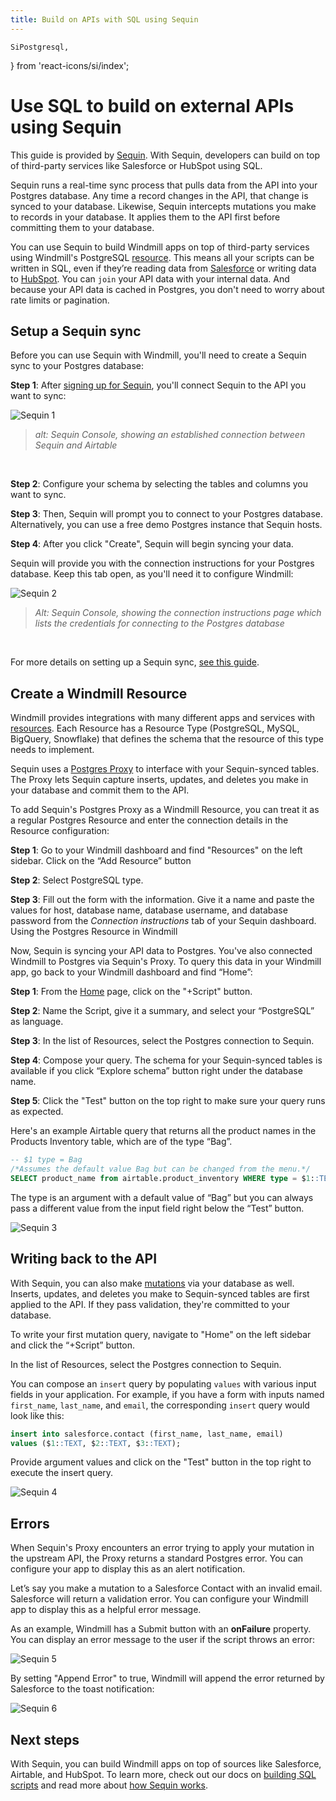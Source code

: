```yaml
---
title: Build on APIs with SQL using Sequin
---
```


	SiPostgresql,
} from 'react-icons/si/index';

# Use SQL to build on external APIs using Sequin

This guide is provided by [Sequin](https://sequin.io). With Sequin, developers can build on top of third-party services like Salesforce or HubSpot using SQL.

Sequin runs a real-time sync process that pulls data from the API into your Postgres database. Any time a record changes in the API, that change is synced to your database. Likewise, Sequin intercepts mutations you make to records in your database. It applies them to the API first before committing them to your database.

You can use Sequin to build Windmill apps on top of third-party services using Windmill's PostgreSQL [resource](../../../core_concepts/3_resources_and_types/index.mdx). This means all your scripts can be written in SQL, even if they’re reading data from [Salesforce](https://www.salesforce.com/) or writing data to [HubSpot](https://www.salesforce.com/). You can `join` your API data with your internal data. And because your API data is cached in Postgres, you don't need to worry about rate limits or pagination.

<div class="grid grid-cols-2 gap-6 mb-4">
    <DocCard
    	title="Resources and Resource Types"
    	description="Resources are structured configurations and connections to third-party systems, with Resource Types defining the schema for each Resource."
    	href="/docs/core_concepts/resources_and_types"
    />
</div>

## Setup a Sequin sync

Before you can use Sequin with Windmill, you'll need to create a Sequin sync to your Postgres database:

**Step 1**: After [signing up for Sequin](https://app.sequin.io), you'll connect Sequin to the API you want to sync:

![Sequin 1](./sequin_1.png)

> _alt: Sequin Console, showing an established connection between Sequin and Airtable_

<br/>

**Step 2**: Configure your schema by selecting the tables and columns you want to sync.

**Step 3**: Then, Sequin will prompt you to connect to your Postgres database. Alternatively, you can use a free demo Postgres instance that Sequin hosts.

**Step 4**: After you click "Create", Sequin will begin syncing your data.

Sequin will provide you with the connection instructions for your Postgres database. Keep this tab open, as you'll need it to configure Windmill:

![Sequin 2](./sequin_2.png)

> _Alt: Sequin Console, showing the connection instructions page which lists the credentials for connecting to the Postgres database_

<br/>

For more details on setting up a Sequin sync, [see this guide](https://docs.sequin.io/getting-started#create-a-sync).

## Create a Windmill Resource

Windmill provides integrations with many different apps and services with [resources](../../../core_concepts/3_resources_and_types/index.mdx). Each Resource has a Resource Type (PostgreSQL, MySQL, BigQuery, Snowflake) that defines the schema that the resource of this type needs to implement. 

Sequin uses a [Postgres Proxy](https://docs.sequin.io/writes#configuration) to interface with your Sequin-synced tables. The Proxy lets Sequin capture inserts, updates, and deletes you make in your database and commit them to the API.

To add Sequin's Postgres Proxy as a Windmill Resource, you can treat it as a regular Postgres Resource and enter the connection details in the Resource configuration:

**Step 1**: Go to your Windmill dashboard and find "Resources" on the left sidebar. Click on the “Add Resource” button

**Step 2**: Select PostgreSQL type.

**Step 3**: Fill out the form with the information. Give it a name and paste the values for host, database name, database username, and database password from the _Connection instructions_ tab of your Sequin dashboard.
Using the Postgres Resource in Windmill

Now, Sequin is syncing your API data to Postgres. You've also connected Windmill to Postgres via Sequin's Proxy. To query this data in your Windmill app, go back to your Windmill dashboard and find “Home”:

**Step 1**: From the [Home](https://app.windmill.dev/) page, click on the "+Script" button.

**Step 2**: Name the Script, give it a summary, and select your “PostgreSQL” as language.

**Step 3**: In the list of Resources, select the Postgres connection to Sequin.

**Step 4**: Compose your query. The schema for your Sequin-synced tables is available if you click “Explore schema” button right under the database name.

**Step 5**: Click the "Test" button on the top right to make sure your query runs as expected.

Here's an example Airtable query that returns all the product names in the Products Inventory table, which are of the type “Bag”.

```sql
-- $1 type = Bag
/*Assumes the default value Bag but can be changed from the menu.*/
SELECT product_name from airtable.product_inventory WHERE type = $1::TEXT
```
The type is an argument with a default value of “Bag” but you can always pass a different value from the input field right below the “Test” button.

![Sequin 3](./sequin_3.png)

## Writing back to the API

With Sequin, you can also make [mutations](https://docs.sequin.io/writes) via your database as well. Inserts, updates, and deletes you make to Sequin-synced tables are first applied to the API. If they pass validation, they're committed to your database.

To write your first mutation query, navigate to "Home" on the left sidebar and click the “+Script” button. 

In the list of Resources, select the Postgres connection to Sequin.

You can compose an `insert` query by populating `values` with various input fields in your application. For example, if you have a form with inputs named `first_name`, `last_name`, and `email`, the corresponding `insert` query would look like this:

```sql
insert into salesforce.contact (first_name, last_name, email)
values ($1::TEXT, $2::TEXT, $3::TEXT);
```
Provide argument values and click on the "Test" button in the top right to execute the insert query.

![Sequin 4](./sequin_4.png)

## Errors

When Sequin's Proxy encounters an error trying to apply your mutation in the upstream API, the Proxy returns a standard Postgres error. You can configure your app to display this as an alert notification.

Let’s say you make a mutation to a Salesforce Contact with an invalid email. Salesforce will return a validation error. You can configure your Windmill app to display this as a helpful error message.

As an example, Windmill has a Submit button with an **onFailure** property. You can display an error message to the user if the script throws an error:

![Sequin 5](./sequin_5.png)

By setting "Append Error" to true, Windmill will append the error returned by Salesforce to the toast notification:

![Sequin 6](./sequin_6.png)

## Next steps

With Sequin, you can build Windmill apps on top of sources like Salesforce, Airtable, and HubSpot. To learn more, check out our docs on [building SQL scripts](../../../getting_started/0_scripts_quickstart/5_sql_quickstart/index.mdx) and read more about [how Sequin works](https://docs.sequin.io/).

<div class="grid grid-cols-2 gap-6 mb-4">
	<DocCard
		title="SQL Quickstart"
		description="Write your first Windmill script in PostgreSQL, MySQL, BigQuery or Snowflake SQL."
		href="/docs/getting_started/scripts_quickstart/sql"
		Icon={SiPostgresql}
	/>
</div>